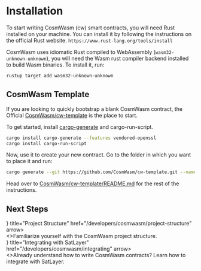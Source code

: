 
# Installation

To start writing CosmWasm (cw) smart contracts, you will need Rust installed on your machine.
You can install it by following the instructions on the official Rust website. `https://www.rust-lang.org/tools/install`

CosmWasm uses idiomatic Rust compiled to WebAssembly (`wasm32-unknown-unknown`),
you will need the Wasm rust compiler backend installed to build Wasm binaries.
To install it, run:

```sh
rustup target add wasm32-unknown-unknown
```

## CosmWasm Template

If you are looking to quickly bootstrap a blank CosmWasm contract,
the Official [CosmWasm/cw-template](https://github.com/CosmWasm/cw-template)
is the place to start.

To get started, install [cargo-generate](https://github.com/ashleygwilliams/cargo-generate) and cargo-run-script.

```sh
cargo install cargo-generate --features vendored-openssl
cargo install cargo-run-script
```

Now, use it to create your new contract.
Go to the folder in which you want to place it and run:

```sh
cargo generate --git https://github.com/CosmWasm/cw-template.git --name PROJECT_NAME
```

Head over to [CosmWasm/cw-template/README.md](https://github.com/CosmWasm/cw-template/blob/main/README.md#creating-a-new-repo-from-template)
for the rest of the instructions.

## Next Steps

<Cards num={2}>
  <Cards.Card
    icon={<AcademicCapIcon/>}
    title="Project Structure"
    href="/developers/cosmwasm/project-structure"
    arrow>
    <div className="x:p-4 x:grow x:bg-white x:dark:bg-black x:leading-7">
      <>Familiarize yourself with the CosmWasm project structure.</>
    </div>
  </Cards.Card>
  <Cards.Card
    icon={<SparklesIcon/>}
    title="Integrating with SatLayer"
    href="/developers/cosmwasm/integrating"
    arrow>
    <div className="x:p-4 x:grow x:bg-white x:dark:bg-black x:leading-7">
      <>Already understand how to write CosmWasm contracts? Learn how to integrate with SatLayer.</>
    </div>
  </Cards.Card>
</Cards>